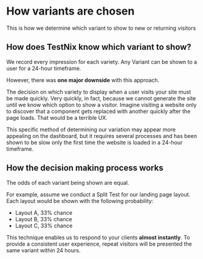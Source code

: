 # How variants are chosen

<p>This is how we determine which variant to show to new or returning visitors</p>

## How does TestNix know which variant to show?

We record every impression for each variety. Any Variant can be shown to a user for a 24-hour timeframe.

However, there was **one major downside** with this approach.

The decision on which variety to display when a user visits your site must be made quickly. Very quickly, in fact, because we cannot generate the site until we know which option to show a visitor. Imagine visiting a website only to discover that a component gets replaced with another quickly after the page loads. That would be a terrible UX.

This specific method of determining our variation may appear more appealing on the dashboard, but it requires several processes and has been shown to be slow only the first time the website is loaded in a 24-hour timeframe.

## How the decision making process works

The odds of each variant being shown are equal.

For example, assume we conduct a Split Test for our landing page layout. Each layout would be shown with the following probability:

- Layout A, 33% chance
- Layout B, 33% chance
- Layout C, 33% chance

This technique enables us to respond to your clients **almost instantly**. To provide a consistent user experience, repeat visitors will be presented the same variant within 24 hours.